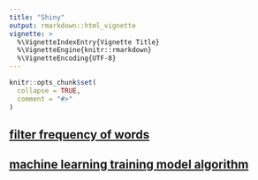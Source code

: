 ```yaml
---
title: "Shiny"
output: rmarkdown::html_vignette
vignette: >
  %\VignetteIndexEntry{Vignette Title}
  %\VignetteEngine{knitr::rmarkdown}
  %\VignetteEncoding{UTF-8}
---
```


```r
knitr::opts_chunk$set(
  collapse = TRUE,
  comment = "#>"
)
```

## [filter frequency of words](#https://joeybudi.shinyapps.io/zahra/) 

## [machine learning training model algorithm](#https://joeybudi.shinyapps.io/atousa/)

